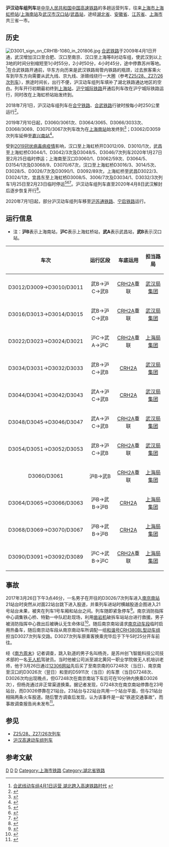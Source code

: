 {{Infobox CHNTrain
| name_bgcolor = blue
| Photo = D3064 Infoboard in 201907.jpg
| Photoname = 
| 国铁列车     = 沪汉动车组列车
| 开行      = 2009年4月1日 
| 铁路局    = [[武汉局集团|武汉局集团]]、[[上海局集团|上海局集团]]
| 客运段    = 武汉客运段、上海客运段
| 等级      = [[普通动车组列车|普通动车组列车]]
| 目前车次   = D30XX
| 运行区间   = [[武昌站|武昌站]]/[[汉口站|汉口站]] ↔ [[上海虹桥站|上海虹桥站]]/[[上海南站|上海南站]]
| 途径线路   = [[宁蓉铁路|宁蓉铁路]]、[[沪宁城际铁路|沪宁城际铁路]]/[[京沪高速铁路|京沪高速铁路]]（多数车次）<br>[[宁蓉铁路|宁蓉铁路]]、[[宁启铁路|宁启铁路]]、[[沪苏通铁路|沪苏通铁路]]、[[黄封铁路|黄封铁路]]、[[虹封铁路|虹封铁路]]（部分车次）
| 发车时间   = 上海虹桥：08:23-17:53<br>上海南：08:44-09:38<br>汉口：07:40-15:58<br>武昌：09:39-15:40
| 终到时间   = 汉口：15:10-23:01<br>武昌：15:20<br>上海虹桥：13:02-21:51<br>上海南：21:56
| 全程时间   = 5小时08分至6小时54分
| 停靠 = [[合肥南站|合肥南站]]、[[南京南站|南京南站]]
| 车体  = [[CRH1B|CRH1B]]（新）、[[CRH2A|CRH2A]]
}}
'''沪汉动车组列车'''是[[中华人民共和国|中华人民共和国]][[中国高速铁路|中国高速铁路]]的多趟运营列车，往来[[上海市|上海市]][[上海虹桥站|上海虹桥站]]/[[上海南站|上海南站]]及[[武汉市|武汉市]][[汉口站|汉口站]]/[[武昌站|武昌站]]，途经[[湖北省|湖北省]]、[[安徽省|安徽省]]、[[江苏省|江苏省]]、[[上海市|上海市]]共三省一市。

==历史==
[[File:D3001_sign_on_CRH1B-1080_in_201806.jpg|thumb]]
[[合武铁路|合武铁路]]于2009年4月1日开通，武汉增加汉口至合肥、汉口至南京、汉口至上海等8对动车组，使武汉到以上3地的时间分别缩短至1小时55分，2小时50分，4小时45分，途中停靠苏州等地。<ref>[http://www.hb.xinhuanet.com/2009-04/01/content_16125358.htm 合武线动车组4月1日运营 湖北跨入高速铁路时代] {{webarchive|url=https://web.archive.org/web/20130617093601/http://www.hb.xinhuanet.com/2009-04/01/content_16125358.htm |date=2013-06-17 }}</ref>在合武铁路开通前，华东方向历来是武汉铁路局管内铁路的瓶颈，过去旅客乘火车到华东方向需要从武九线、京九线、浙赣线绕行一大圈（参考[[Z25/28、Z27/26次列车|Z25/28、Z27/26次列车]]），旅途时间长，出行不便，沪汉动车组列车填补了湖北铁路通达地区的空白。列车开行初期最初终到[[上海站|上海站]]，[[沪宁城际铁路|沪宁城际铁路]]开通后列车改在沪宁城际铁路运行，同时改在上海虹桥站始发终到。

2018年7月1日，沪汉动车组列车在[[合宁铁路|合宁铁路]]、[[合武铁路|合武铁路]]行驶时按每小时250公里运行<ref>{{Cite web|url=http://www.zhoudaosh.com/179555.html|title=铁路7月1日起实施今年第二阶段列车运行图-京沪高铁本周日 首开“大长金”复兴号|date=2018-06-30|accessdate=|work=周到上海|archive-date=2018-07-01|archive-url=https://web.archive.org/web/20180701113420/http://www.zhoudaosh.com/179555.html|dead-url=no}}</ref>。

2019年7月10日起，D3060/3061次、D3064/3065、D3066/3033次、D3068/3069、D3070/3067次列车改为在[[上海南站|上海南站]]始发终到<ref>{{cite web|title=上海南站7月10日起新开4对动车、5对“绿巨人” 为此站厅有了“大升级”|url=http://sh.eastday.com/m/20190621/u1ai12608772.html|publisher=新民晚报|date=2019-06-21|access-date=2019-07-07|archive-url=https://web.archive.org/web/20190621195813/http://sh.eastday.com/m/20190621/u1ai12608772.html|archive-date=2019-06-21|dead-url=yes}}</ref>；D3062/D3059次列车延伸至[[嘉兴南站|嘉兴南站]]<ref>{{cite news|title=7月10日铁路调图 合肥南站增开高峰线列车6对|url=http://www.ah.xinhuanet.com/2019-06/12/c_1124612957.htm|publisher=新华网|date=2019-06-12|accessdate=2019-07-12|archive-date=2019-07-12|archive-url=https://web.archive.org/web/20190712030502/http://www.ah.xinhuanet.com/2019-06/12/c_1124612957.htm|dead-url=no}}</ref>。

受到[[2019冠状病毒病疫情|2019冠状病毒病疫情]]影响，汉口至上海虹桥开D3012/09、D3010/1次，武昌至上海虹桥D3044/1、D3042/3次及D3048/5、D3046/7次列车2020年1月27日至2月25日临时停运；上海南至汉口D3060/1、D3062/59次、D3064/5、D3154/1次及D3068/9、D3070/67次，汉口至上海虹桥D3016/3、3014/5次、D3028/5、D3026/7次及D3090/1、D3092/89次，上海虹桥至武昌D3022/3、D3024/1次，宜昌东至上海虹桥D3008/5、3006/7次及D3034/1、D3032/3次列车1月25日至2月23日临时停运<ref>{{cite web|title=中国铁路武汉局集团有限公司关于2020年1月25日—2月25日部分旅客列车停运的公告（四）|url=https://www.12306.cn/mormhweb/zxdt_news/202001/t20200125_27963.html|publisher=中国铁路12306|date=2020-01-25|accessdate=2020-01-25|archive-date=2020-01-25|archive-url=https://web.archive.org/web/20200125141737/https://www.12306.cn/mormhweb/zxdt_news/202001/t20200125_27963.html|dead-url=no}}</ref><ref>{{cite web|title=中国铁路武汉局集团有限公司关于2020年1月25日—2月25日部分旅客列车停运的公告（五）|url=https://www.12306.cn/mormhweb/zxdt_news/202001/t20200125_27964.html|publisher=中国铁路12306|date=2020-01-25|accessdate=2020-01-25|archive-date=2020-01-25|archive-url=https://web.archive.org/web/20200125144449/https://www.12306.cn/mormhweb/zxdt_news/202001/t20200125_27964.html|dead-url=no}}</ref><ref>{{cite web|title=中国铁路武汉局集团有限公司关于2020年1月25日—2月25日部分旅客列车停运的公告（六）|url=https://www.12306.cn/mormhweb/zxdt_news/202001/t20200125_27975.html|publisher=中国铁路12306|date=2020-01-25|accessdate=2020-01-25|archive-date=2020-01-25|archive-url=https://web.archive.org/web/20200125144446/https://www.12306.cn/mormhweb/zxdt_news/202001/t20200125_27975.html|dead-url=no}}</ref>。沪汉动车组列车直至2020年4月8日武汉解封后逐步恢复开行<ref>{{cite news |author1=顾庆赟 |title=久违了！刚刚，武汉动车开进了无锡 |url=http://www.wxrb.com/doc/2020/04/08/2497.shtml |accessdate=2021-01-28 |work=无锡新传媒网 |date=2020-04-08 |archive-date=2021-02-07 |archive-url=https://web.archive.org/web/20210207114343/http://www.wxrb.com/doc/2020/04/08/2497.shtml |dead-url=no }}</ref>。

2020年7月1日起，部分沪汉动车组列车移至[[沪苏通铁路|沪苏通铁路]]、[[宁启铁路|宁启铁路]]运行。

==运行信息==
{{multiple image|align=right|direction=vertical|width=220
|image1=201806 CRH1B-1080 operates as D3001 departs from Zhenjiang Station.jpg|caption1=新头型[[CRH1B|CRH1B]]担当的D3001次列车驶出[[镇江站|镇江站]]，2018年7月1日起延长至[[宜昌东站|宜昌东站]]始发终到
|image2=Hankou Station (20796054335).jpg|caption2=[[CRH2A|CRH2A]]担当的D3054次列车于[[汉口站|汉口站]]
|image3=201705 CRH2A-2023 at Danyangbei Station.jpg|caption3=[[CRH2A|CRH2A]]担当的D3052次列车停靠在[[丹阳北站|丹阳北站]]
|image4=D3060 at Suzhou Industrial Park Station.jpg|caption4=[[CRH2A|CRH2A]]担当的D3060次列车停靠在[[苏州园区站|苏州园区站]]
}}
*注：'''沪B'''表示上海南站，'''沪C'''表示上海虹桥站，'''武A'''表示武昌站，'''武B'''表示汉口站。
{| class="wikitable"
|-
!车次!!运行区段!!车底运用!!担当路局
|-
| align=center |D3012/D3009→D3010/D3011	
| align=center |武B→沪C→武B
| align=center |[[CRH2A|CRH2A]]重联	
| align=center |[[武汉局集团|武汉局集团]]
|-
| align=center |D3016/D3013→D3014/D3015	
| align=center |武B→沪C→武B	
| align=center |[[CRH2A|CRH2A]]重联	
| align=center |[[武汉局集团|武汉局集团]]
|-
| align=center |D3022/D3023→D3024/D3021	
| align=center |沪C→武A→沪C
| align=center |[[CRH2A|CRH2A]]重联	
| align=center |[[上海局集团|上海局集团]]
|-
| align=center |D3034/D3031→D3032/D3033	
| align=center |武B→沪C→武B	
| align=center |[[CRH2A|CRH2A]]	
| align=center |[[武汉局集团|武汉局集团]]
|-
| align=center |D3044/D3041→D3042/D3043	
| align=center |武A→沪C→武B	
| align=center |[[CRH2A|CRH2A]]	
| align=center |[[武汉局集团|武汉局集团]]
|-
| align=center |D3048/D3045→D3046/D3047	
| align=center |武A→沪C→武B	
| align=center |[[CRH2A|CRH2A]]重联	
| align=center |[[武汉局集团|武汉局集团]]
|-
| align=center |D3054/D3051→D3052/D3053	
| align=center |武B→沪C→武B	
| align=center |[[CRH2A|CRH2A]]重联	
| align=center |[[武汉局集团|武汉局集团]]
|-
| align=center |D3060/D3061
| align=center |沪B→武B	
| align=center |[[CRH2A|CRH2A]]重联
| align=center |[[上海局集团|上海局集团]]
|-
| align=center |D3064/D3065→D3066/D3063	
| align=center |沪B→武B→沪B	
| align=center |[[CRH2A|CRH2A]]	
| align=center |[[上海局集团|上海局集团]]
|-
| align=center |D3068/D3069→D3070/D3067	
| align=center |沪B→武B→沪B	
| align=center |[[CRH2A|CRH2A]]	
| align=center |[[上海局集团|上海局集团]]
|-
| align=center |D3090/D3091→D3092/D3089	
| align=center |沪C→武B→沪C	
| align=center |[[CRH2A|CRH2A]]重联
| align=center |[[上海局集团|上海局集团]]
|}

==事故==
2017年3月26日下午3点46分，一名男子在{{站|上海虹桥}}开往{{站|汉口}}的D3026/7次列车进入[[南京南站|南京南站]]21站台时突然从对面22站台跳下进入股道，并乘列车进站时横越股道企图进入21号站台未果，被夹在列车1号车厢和站台之间。列车随即紧急停车<ref>{{cite news|title=一男子在南京南站翻越股道被进站列车挤压身亡|url=http://china.huanqiu.com/hot/2017-03/10379531.html|date=2017-03-26|publisher=环球网|accessdate=2017-03-26|archive-date=2017-03-26|archive-url=https://web.archive.org/web/20170326230205/http://china.huanqiu.com/hot/2017-03/10379531.html|dead-url=no}}</ref>。南京消防指挥中心调集铁心桥、特勤一中队赶赴现场，利用[[凿岩机|凿岩机]]破拆车站站台进行救援。男子被消防指挥中心救出后被确认无生命体征<ref>{{cite news|title=突发！一男子在南京南站翻越股道被进站列车挤压致死（视频）|url=http://www.yangtse.com/m/news/jiangsu/nanjing/2017-03-26/407731.html|publisher=扬子晚报|date=2017-03-26|deadurl=yes|archiveurl=https://web.archive.org/web/20170326143424/http://www.yangtse.com/m/news/jiangsu/nanjing/2017-03-26/407731.html|archivedate=2017年3月26日|df=}}</ref>。随后南京南站请求[[南京动车段|南京动车段]]临时启用热备车，随后南京动车段从南京南动车所调配一组[[和谐号CRH380B型电力动车组|和谐号CRH380BL型动车组]]担当D3027次列车交路。D3027次列车原乘客换乘完毕后于下午5时25分开车前往{{站|汉口}}。

经《[[南方周末|南方周末]]》记者调查，跳入轨道的男子名叫杨尧，是苏州创飞智能科技公司技术部的一名[[无人机|无人机]]驾驶员。当时他被公司派至湖北黄冈一职业学院做无人机培训老师，他于3月26日通过[[12306网站|12306网站]]先后买了{{站|苏州}}至南京南的G7248次（当日）、南京南至汉口的D3026次（翌日）和{{站|武汉}}至{{站|黄冈}}的D5911次（当日）的车票（当日G7248次、D3026次均出现晚点，但G7248次在南京南站下车后可在10分钟内换乘D3026次），但杨尧通过非正常渠道换乘。据记者发现，G7248次在南京南站停靠在23号站台，而D3026停靠在21站台。23站台与22站台共用一个站台平面，但与21站台相隔两条火车股道。随后警方调查后发现，认为该事件是一起“铁道交通事故”，而事故调查报告尚未发布<ref>{{cite news|title=致命“换乘”——还原南京南站横跨股道悲剧|url=http://www.infzm.com/content/124056|publisher=南方周末|date=2017-04-13|accessdate=2017-04-13|archive-date=2017-04-13|archive-url=https://web.archive.org/web/20170413154459/http://www.infzm.com/content/124056|dead-url=no}}</ref>。

==参见==
*[[Z25/28、Z27/26次列车|Z25/28、Z27/26次列车]]
*[[沪汉高速动车组列车|沪汉高速动车组列车]]

== 参考文献 ==
{{Reflist}}
{{中国动车组列车车次}}
[[Category:中国铁路动车组列车车次|D]]
[[Category:中国铁路上海局集团有限公司|D]]
[[Category:中国铁路武汉局集团有限公司|D]]
[[Category:上海市铁路|Category:上海市铁路]]
[[Category:湖北省铁路|Category:湖北省铁路]]